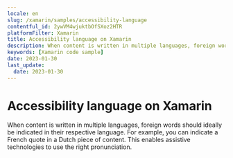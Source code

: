 ```yaml
---
locale: en
slug: /xamarin/samples/accessibility-language
contentful_id: 2ywVM4wjuktbOfSXoz2HTR
platformFilter: Xamarin
title: Accessibility language on Xamarin
description: When content is written in multiple languages, foreign words should ideally be indicated in their respective language.
keywords: [Xamarin code sample]
date: 2023-01-30
last_update:
  date: 2023-01-30
---
```


# Accessibility language on Xamarin

When content is written in multiple languages, foreign words should ideally be indicated in their respective language. For example, you can indicate a French quote in a Dutch piece of content. This enables assistive technologies to use the right pronunciation.

<CodeSample id="accessibility-language" locale="en" platform="xamarin"/>
